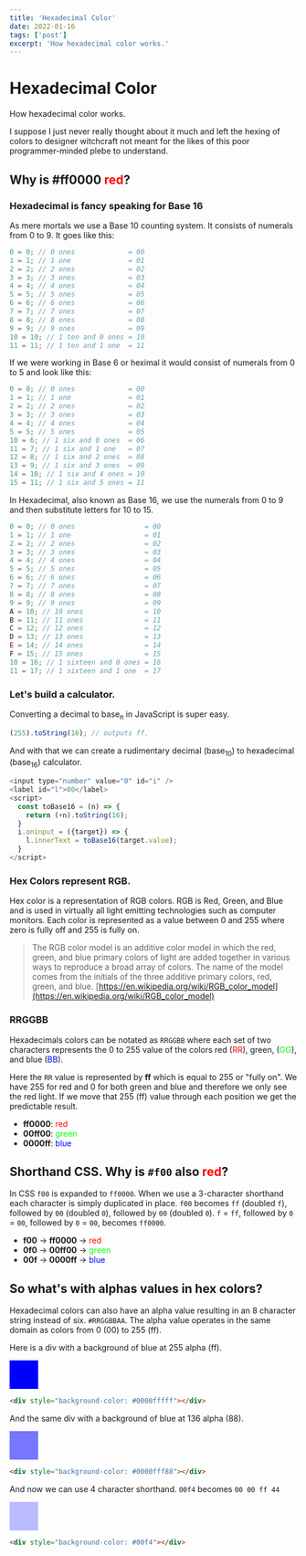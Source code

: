 ```yaml
---
title: 'Hexadecimal Color'
date: 2022-01-16
tags: ['post']
excerpt: 'How hexadecimal color works.'
---
```



<hgroup>
	<h1>Hexadecimal Color</h1>
	<p>How hexadecimal color works.</p>
</hgroup>

I suppose I just never really thought about it much and left the hexing of colors to designer witchcraft not meant for the likes of this poor programmer-minded plebe to understand.

## Why is #ff0000 <span style="color:#f00">red</span>?

### Hexadecimal is fancy speaking for Base 16

As mere mortals we use a Base 10 counting system. It consists of numerals from 0 to 9. It goes like this:

```js
0 = 0; // 0 ones             = 00
1 = 1; // 1 one              = 01
2 = 2; // 2 ones             = 02
3 = 3; // 3 ones             = 03
4 = 4; // 4 ones             = 04
5 = 5; // 5 ones             = 05
6 = 6; // 6 ones             = 06
7 = 7; // 7 ones             = 07
8 = 8; // 8 ones             = 08
9 = 9; // 9 ones             = 09
10 = 10; // 1 ten and 0 ones = 10
11 = 11; // 1 ten and 1 one  = 11
```

If we were working in Base 6 or heximal it would consist of numerals from 0 to 5 and look like this:

```js
0 = 0; // 0 ones             = 00
1 = 1; // 1 one              = 01
2 = 2; // 2 ones             = 02
3 = 3; // 3 ones             = 03
4 = 4; // 4 ones             = 04
5 = 5; // 5 ones             = 05
10 = 6; // 1 six and 0 ones  = 06
11 = 7; // 1 six and 1 one   = 07
12 = 8; // 1 six and 2 ones  = 08
13 = 9; // 1 six and 3 ones  = 09
14 = 10; // 1 six and 4 ones = 10
15 = 11; // 1 six and 5 ones = 11
```

In Hexadecimal, also known as Base 16, we use the numerals from 0 to 9 and then substitute letters for 10 to 15.

```js
0 = 0; // 0 ones                 = 00
1 = 1; // 1 one                  = 01
2 = 2; // 2 ones                 = 02
3 = 3; // 3 ones                 = 03
4 = 4; // 4 ones                 = 04
5 = 5; // 5 ones                 = 05
6 = 6; // 6 ones                 = 06
7 = 7; // 7 ones                 = 07
8 = 8; // 8 ones                 = 08
9 = 9; // 9 ones                 = 09
A = 10; // 10 ones               = 10
B = 11; // 11 ones               = 11
C = 12; // 12 ones               = 12
D = 13; // 13 ones               = 13
E = 14; // 14 ones               = 14
F = 15; // 15 ones               = 15
10 = 16; // 1 sixteen and 0 ones = 16
11 = 17; // 1 sixteen and 1 one  = 17
```

### Let's build a calculator.

Converting a decimal to base<sub>n</sub> in JavaScript is super easy.

```js
(255).toString(16); // outputs ff.
```

And with that we can create a rudimentary decimal (base<sub>10</sub>) to hexadecimal (base<sub>16</sub>) calculator.

```js
<input type="number" value="0" id="i" />
<label id="l">00</label>
<script>
  const toBase16 = (n) => {
    return (+n).toString(16);
  }
  i.oninput = ({target}) => {
    l.innerText = toBase16(target.value);
  }
</script>
```


<Calc client:load />

### Hex Colors represent RGB.

Hex color is a representation of RGB colors. RGB is Red, Green, and Blue and is used in virtually all light emitting technologies such as computer monitors. Each color is represented as a value between 0 and 255 where zero is fully off and 255 is fully on.

> The RGB color model is an additive color model in which the red, green, and blue primary colors of light are added together in various ways to reproduce a broad array of colors. The name of the model comes from the initials of the three additive primary colors, red, green, and blue. [https://en.wikipedia.org/wiki/RGB_color_model](https://en.wikipedia.org/wiki/RGB_color_model)

### RRGGBB

Hexadecimals colors can be notated as `RRGGBB` where each set of two characters represents the 0 to 255 value of the colors red (<span style="color:#f00">RR</span>), green, (<span style="color:#0f0">GG</span>), and blue (<span style="color:#00f">BB</span>).

<Red />

Here the `RR` value is represented by **ff** which is equal to 255 or "fully on". We have 255 for red and 0 for both green and blue and therefore we only see the red light. If we move that 255 (ff) value through each position we get the predictable result.

-   **ff0000**: <span style="color:#f00">red</span>
-   **00ff00**: <span style="color:#0f0">green</span>
-   **0000ff**: <span style="color:#00f">blue</span>


## Shorthand CSS. Why is `#f00` also <span style="color:#f00">red</span>?

In CSS `f00` is expanded to `ff0000`. When we use a 3-character shorthand each character is simply duplicated in place. `f00` becomes `ff` (doubled `f`), followed by `00` (doubled `0`), followed by `00` (doubled `0`). `f` = `ff`, followed by `0` = `00`, followed by `0` = `00`, becomes `ff0000`.

-   **f00** -> **ff0000** -> <span style="color:#f00">red</span>
-   **0f0** -> **00ff00** -> <span style="color:#0f0">green</span>
-   **00f** -> **0000ff** -> <span style="color:#00f">blue</span>

## So what's with alphas values in hex colors?

Hexadecimal colors can also have an alpha value resulting in an 8 character string instead of six. `#RRGGBBAA`. The alpha value operates in the same domain as colors from 0 (00) to 255 (ff).

Here is a div with a background of blue at 255 alpha (ff).

<div style="width:50px;height:50px;background-color: #0000ffff"></div>

```html
<div style="background-color: #0000fffff"></div>
```

And the same div with a background of blue at 136 alpha (88).

<div style="width:50px;height:50px;background-color: #0000ff88"></div>

```html
<div style="background-color: #0000fff88"></div>
```

And now we can use 4 character shorthand. `00f4` becomes `00 00 ff 44`

<div style="width:50px;height:50px;background-color: #00f4"></div>

```html
<div style="background-color: #00f4"></div>
```
